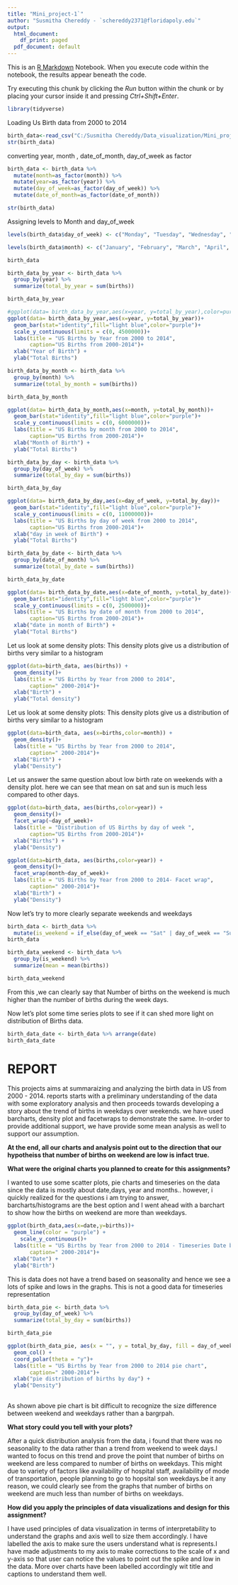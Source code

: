 ```yaml
---
title: "Mini_project-1`"
author: "Susmitha Chereddy - `schereddy2371@floridapoly.edu`"
output:
  html_document:
    df_print: paged
  pdf_document: default
---
```


This is an [R Markdown](http://rmarkdown.rstudio.com) Notebook. When you execute code within the notebook, the results appear beneath the code. 

Try executing this chunk by clicking the *Run* button within the chunk or by placing your cursor inside it and pressing *Ctrl+Shift+Enter*. 

```r
library(tidyverse)
```

Loading Us Birth data from 2000 to 2014


```r
birth_data<-read_csv("C:/Susmitha Chereddy/Data_visualization/Mini_project_1_chereddy/data/birth_data.csv")
str(birth_data)
```

converting year, month , date_of_month, day_of_week as factor

```r
birth_data <- birth_data %>%
  mutate(month=as_factor(month)) %>%
  mutate(year=as_factor(year)) %>%
  mutate(day_of_week=as_factor(day_of_week)) %>%
  mutate(date_of_month=as_factor(date_of_month))

str(birth_data)

```

Assigning levels to  Month and day_of_week

```r

levels(birth_data$day_of_week) <- c("Monday", "Tuesday", "Wednesday", "Thursday", "Friday", "Saturday", "Sunday")

levels(birth_data$month) <- c("January", "February", "March", "April", "May", "June", "July", "August", "September", "October", "November", "December")

birth_data
```


```r
birth_data_by_year <- birth_data %>% 
  group_by(year) %>% 
  summarize(total_by_year = sum(births))

birth_data_by_year

```



```r
#ggplot(data= birth_data_by_year,aes(x=year, y=total_by_year),color=purple)+geom_col()
ggplot(data= birth_data_by_year,aes(x=year, y=total_by_year))+
  geom_bar(stat="identity",fill="light blue",color="purple")+
  scale_y_continuous(limits = c(0, 4500000))+
  labs(title = "US Births by Year from 2000 to 2014",
       caption="US Births from 2000-2014")+
  xlab("Year of Birth") +
  ylab("Total Births")

```


```r
birth_data_by_month <- birth_data %>% 
  group_by(month) %>% 
  summarize(total_by_month = sum(births))

birth_data_by_month
```

```r

ggplot(data= birth_data_by_month,aes(x=month, y=total_by_month))+
  geom_bar(stat="identity",fill="light blue",color="purple")+
  scale_y_continuous(limits = c(0, 6000000))+
  labs(title = "US Births by month from 2000 to 2014",
       caption="US Births from 2000-2014")+
  xlab("Month of Birth") +
  ylab("Total Births")

```


```r
birth_data_by_day <- birth_data %>% 
  group_by(day_of_week) %>% 
  summarize(total_by_day = sum(births))

birth_data_by_day

```

```r
ggplot(data= birth_data_by_day,aes(x=day_of_week, y=total_by_day))+
  geom_bar(stat="identity",fill="light blue",color="purple")+
  scale_y_continuous(limits = c(0, 11000000))+
  labs(title = "US Births by day of week from 2000 to 2014",
       caption="US Births from 2000-2014")+
  xlab("day in week of Birth") +
  ylab("Total Births")
```

```r
birth_data_by_date <- birth_data %>% 
  group_by(date_of_month) %>% 
  summarize(total_by_date = sum(births))

birth_data_by_date

```

```r
ggplot(data= birth_data_by_date,aes(x=date_of_month, y=total_by_date))+
  geom_bar(stat="identity",fill="light blue",color="purple")+
  scale_y_continuous(limits = c(0, 2500000))+
  labs(title = "US Births by date of month from 2000 to 2014",
       caption="US Births from 2000-2014")+
  xlab("date in month of Birth") +
  ylab("Total Births")
```

Let us look at some density plots: This density plots give us a distribution of births very similar to a histogram

```r
ggplot(data=birth_data, aes(births)) + 
  geom_density()+
  labs(title = "US Births by Year from 2000 to 2014",
       caption=" 2000-2014")+
  xlab("Birth") +
  ylab("Total density")
```

Let us look at some density plots: This density plots give us a distribution of births very similar to a histogram

```r
ggplot(data=birth_data, aes(x=births,color=month)) + 
  geom_density()+
  labs(title = "US Births by Year from 2000 to 2014",
       caption=" 2000-2014")+
  xlab("Birth") +
  ylab("Density")

```
Let us answer the same question about low birth rate on weekends with a density plot. here we can see that mean on sat and sun is much less compared to other days.

```r
ggplot(data=birth_data, aes(births,color=year)) + 
  geom_density()+
  facet_wrap(~day_of_week)+
  labs(title = "Distribution of US Births by day of week ",
       caption="US Births from 2000-2014")+
  xlab("Births") +
  ylab("Density")
```


```r
ggplot(data=birth_data, aes(births,color=year)) + 
  geom_density()+
  facet_wrap(month~day_of_week)+
  labs(title = "US Births by Year from 2000 to 2014- Facet wrap",
       caption=" 2000-2014")+
  xlab("Birth") +
  ylab("Density")
```

Now let's try to more clearly separate weekends and weekdays 

```r
birth_data <- birth_data %>%
  mutate(is_weekend = if_else(day_of_week == "Sat" | day_of_week == "Sun","Yes","No"))
birth_data
```

```r
birth_data_weekend <- birth_data %>% 
  group_by(is_weekend) %>% 
  summarize(mean = mean(births))

birth_data_weekend
```

From this ,we can clearly say that Number of births on the weekend is much higher than the number of births during the week days.


Now let's plot some time series plots to see if it can shed more light on distribution of Births data.

```r
birth_data_date <- birth_data %>% arrange(date)
birth_data_date
```

# REPORT

This projects aims at summaraizing and analyzing the birth data in US from 2000 - 2014. reports starts with a preliminary understanding of the data with some exploratory analysis and then proceeds towards developing a story about the trend of births in weekdays over weekends. we have used barcharts, density plot and facetwraps to demonstrate the same. In-order to provide additional support, we have provide some mean analysis as well to support our assumption.

__At the end, all our charts and analysis point out to the direction that our hypotheiss that number of births on weekend are low is infact true.__


__What were the original charts you planned to create for this assignments?__

I wanted to use some scatter plots, pie charts and timeseries on the data since the data is mostly about date,days, year and months.. however, i quickly realized for the questions i am trying to answer, barcharts/histograms are the best option and I went ahead with a barchart to show how the births on weekend are more than weekdays.


```r
ggplot(birth_data,aes(x=date,y=births))+
  geom_line(color = "purple") + 
    scale_y_continuous()+
  labs(title = "US Births by Year from 2000 to 2014 - Timeseries Date by Birth",
       caption=" 2000-2014")+
  xlab("Date") +
  ylab("Birth")

```

This is data does not have a trend based on seasonality and hence we see a lots of spike and lows in the graphs. This is not a good data for timeseries representation


```r
birth_data_pie <- birth_data %>% 
  group_by(day_of_week) %>% 
  summarize(total_by_day = sum(births))

birth_data_pie
```

```r
ggplot(birth_data_pie, aes(x = "", y = total_by_day, fill = day_of_week)) +
  geom_col() +
  coord_polar(theta = "y")+
  labs(title = "US Births by Year from 2000 to 2014 pie chart",
       caption=" 2000-2014")+
  xlab("pie distribution of births by day") +
  ylab("Density")
  
```
As shown above pie chart is bit difficult to recognize the size difference between weekend and weekdays rather than a bargrpah.


__What story could you tell with your plots?__

After a quick distribution analysis from the data, i found that there was no seasonality to the data rather than a trend from weekend to week days.I wanted to focus on this trend and prove the point that number of births on weekend are less compared to number of births on weekdays. This might due to variety of factors like availability of hospital staff, availability of mode of transportation, people planning to go to hopsital son weekdays.be it any reason, we could clearly see from the graphs that number of births on weekend are much less than number of births on weekdays.


__How did you apply the principles of data visualizations and design for this assignment?__

I have used principles of data visualization in terms of interpretability  to understand the graphs and axis well to size them accordingly. I have labelled the axis to make sure the users understand what is represents.I have made adjustments to my axis to make corrections to the scale of x and y-axis so that user can notice the values to point out the spike and low in the data. More over charts have been labelled accordingly wit title and captions to understand them well.
